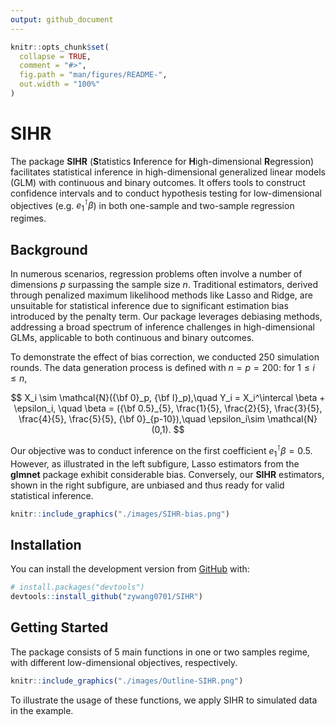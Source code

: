 ```yaml
---
output: github_document
---
```



```r
knitr::opts_chunk$set(
  collapse = TRUE,
  comment = "#>",
  fig.path = "man/figures/README-",
  out.width = "100%"
)
```


# SIHR

The package **SIHR** (**S**tatistics **I**nference for **H**igh-dimensional **R**egression) facilitates statistical inference in high-dimensional generalized linear models (GLM) with continuous and binary outcomes. It offers tools to construct confidence intervals and to conduct hypothesis testing for low-dimensional objectives (e.g. $e_1^\intercal \beta$) in both one-sample and two-sample regression regimes.

## Background
In numerous scenarios, regression problems often involve a number of dimensions $p$ surpassing the sample size $n$. Traditional estimators, derived through penalized maximum likelihood methods like Lasso and Ridge, are unsuitable for statistical inference due to significant estimation bias introduced by the penalty term. Our package leverages debiasing methods, addressing a broad spectrum of inference challenges in high-dimensional GLMs, applicable to both continuous and binary outcomes.

To demonstrate the effect of bias correction, we conducted 250 simulation rounds. The data generation process is defined with $n=p=200$: for $1\leq i\leq n$,

$$
X_i \sim \mathcal{N}({\bf 0}_p, {\bf I}_p),\quad Y_i = X_i^\intercal \beta + \epsilon_i, \quad \beta = ({\bf 0.5}_{5}, \frac{1}{5}, \frac{2}{5}, \frac{3}{5}, \frac{4}{5}, \frac{5}{5}, {\bf 0}_{p-10}),\quad \epsilon_i\sim \mathcal{N}(0,1).
$$

Our objective was to conduct inference on the first coefficient $e_1^\intercal \beta = 0.5$. However, as illustrated in the left subfigure, Lasso estimators from the **glmnet** package exhibit considerable bias. Conversely, our **SIHR** estimators, shown in the right subfigure, are unbiased and thus ready for valid statistical inference.

```r
knitr::include_graphics("./images/SIHR-bias.png")
```



## Installation

You can install the development version from [GitHub](https://github.com/) with:

``` r
# install.packages("devtools")
devtools::install_github("zywang0701/SIHR")
```

## Getting Started
The package consists of 5 main functions in one or two samples regime, with different low-dimensional objectives, respectively.
```r
knitr::include_graphics("./images/Outline-SIHR.png")
``` 

To illustrate the usage of these functions, we apply SIHR to simulated data in the example.
